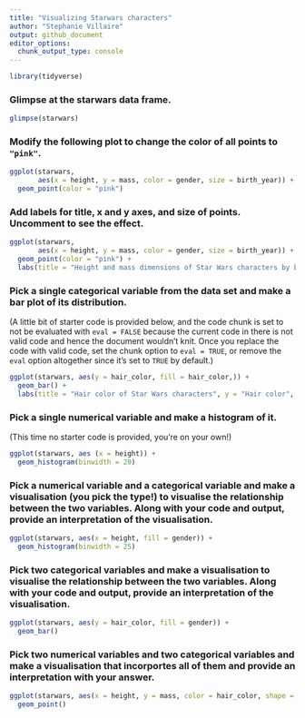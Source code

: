 ```yaml
---
title: "Visualizing Starwars characters"
author: "Stephanie Villaire"
output: github_document
editor_options: 
  chunk_output_type: console
---
```


```r
library(tidyverse)
```

### Glimpse at the starwars data frame.

```r
glimpse(starwars)
```

### Modify the following plot to change the color of all points to `"pink"`.

```r
ggplot(starwars, 
       aes(x = height, y = mass, color = gender, size = birth_year)) +
  geom_point(color = "pink")
```

### Add labels for title, x and y axes, and size of points. Uncomment to see the effect.

```r
ggplot(starwars, 
       aes(x = height, y = mass, color = gender, size = birth_year)) +
  geom_point(color = "pink") +
  labs(title = "Height and mass dimensions of Star Wars characters by birth year", x = "Height (cm)", y = "Weight (kg)", size = "Birth Year")
```

### Pick a single categorical variable from the data set and make a bar plot of its distribution.

(A little bit of starter code is provided below, and the code chunk is set to not be evaluated with `eval = FALSE` because the current code in there is not valid code and hence the document wouldn't knit. Once you replace the code with valid code, set the chunk option to `eval = TRUE`, or remove the `eval` option altogether since it's set to `TRUE` by default.)

```r
ggplot(starwars, aes(y = hair_color, fill = hair_color,)) +
  geom_bar() +
  labs(title = "Hair color of Star Wars characters", y = "Hair color", fill = " ", x = " ")
```

### Pick a single numerical variable and make a histogram of it.

(This time no starter code is provided, you're on your own!)

```r
ggplot(starwars, aes (x = height)) +
  geom_histogram(binwidth = 20)
```

### Pick a numerical variable and a categorical variable and make a visualisation (you pick the type!) to visualise the relationship between the two variables. Along with your code and output, provide an interpretation of the visualisation.

```r
ggplot(starwars, aes(x = height, fill = gender)) +
  geom_histogram(binwidth = 25)
```

### Pick two categorical variables and make a visualisation to visualise the relationship between the two variables. Along with your code and output, provide an interpretation of the visualisation.

```r
ggplot(starwars, aes(y = hair_color, fill = gender)) +
  geom_bar()
```

### Pick two numerical variables and two categorical variables and make a visualisation that incorportes all of them and provide an interpretation with your answer.

```r
ggplot(starwars, aes(x = height, y = mass, color = hair_color, shape = gender)) +
  geom_point()
```
